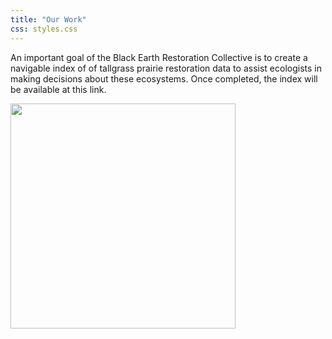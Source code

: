 ```yaml
---
title: "Our Work"
css: styles.css
---
```


An important goal of the Black Earth Restoration Collective is to create a navigable index of of tallgrass prairie restoration data to assist ecologists in making decisions about these ecosystems. Once completed, the index will be available at this link.

<div>

![](images/purple_flower.png){fig-align="center" width="360"}

</div>
